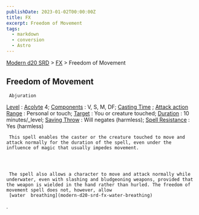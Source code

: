 ```yaml
---
publishDate: 2023-01-02T00:00:00Z
title: FX
excerpt: Freedom of Movement
tags:
  - markdown
  - conversion
  - Astro
---
```


[Modern d20 SRD](/#modernD20) > [FX](modern-d20-srd-fx-index) > Freedom of Movement

## Freedom of Movement




     Abjuration

[Level](modern-d20-srd-fx-level)
:
[Acolyte](modern-d20-srd-classes-advanced-acolyte)
4;
[Components](modern-d20-srd-fx-components)
: V, S, M, DF;
[Casting Time](modern-d20-srd-fx-casting-time)
;
[Attack action](modern-d20-srd-combat-attack-actions)
[Range](modern-d20-srd-fx-range)
: Personal or touch;
[Target](modern-d20-srd-fx-target)
: You or creature touched;
[Duration](modern-d20-srd-fx-duration)
: 10 minutes/\_level;
[Saving Throw](modern-d20-srd-basics-saving-throws)
: Will negates (harmless);
[Spell Resistance](modern-d20-srd-special-abilities-spell-resistance)
: Yes (harmless)

     This spell enables the caster or the creature touched to move and attack normally for the duration of the spell, even under the influence of magic that usually impedes movement.




     The spell also allows a character to move and attack normally while underwater, even with slashing and bludgeoning weapons, provided that the weapon is wielded in the hand rather than hurled. The freedom of movement spell does not, however, allow
     [water  breathing](modern-d20-srd-fx-water-breathing)
.
